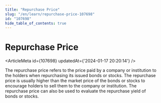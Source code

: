 ```yaml
---
title: "Repurchase Price"
slug: "/en/learn/repurchase-price-107698"
id: "107698"
hide_table_of_contents: true
---
```



# Repurchase Price

<ArticleMeta id={107698} updatedAt={'2024-01-17 20:20:14'} />
<div className='border-solid border-b border-t-0 my-4 border-[var(--ifm-color-gray-300)]' />

The repurchase price refers to the price paid by a company or institution to the holders when repurchasing its issued bonds or stocks. The repurchase price is usually higher than the market price of the bonds or stocks to encourage holders to sell them to the company or institution. The repurchase price can also be used to evaluate the repurchase yield of bonds or stocks.
